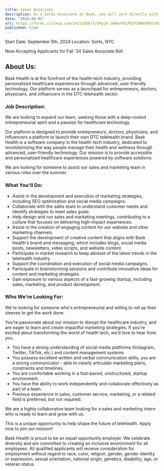 ```yaml
---
title: Sales Associate
description: As a Sales Associate at Bask, you will work directly with our CEO, CTO, Director of Sales, and the rest of the team to drive growth and visibility for our innovative telehealth platform. You will get commissions. 
date: "2024-08-05"
url: https://forms.clickup.com/14211656/f/dhpj8-1864/HSLPXIY59WU5MSCYOO
published: true
---
```


Start Date: September 5th, 2024
Location: SoHo, NYC

Now Accepting Applicants for Fall '24 Sales Associate Roll

## About Us:


Bask Health is at the forefront of the health-tech industry, providing personalized healthcare experiences through advanced, user-friendly technology. Our platform serves as a launchpad for entrepreneurs, doctors, physicians, and influencers in the DTC telehealth sector.


### Job Description:

We are looking to expand our team, seeking those with a deep-rooted entrepreneurial spirit and a passion for healthcare technology.


Our platform is designed to provide entrepreneurs, doctors, physicians, and influencers a platform to launch their own DTC telehealth brand. Bask Health is a software company in the health-tech industry, dedicated to revolutionizing the way people manage their health and wellness through advanced, user-friendly technology. Our mission is to provide accessible and personalized healthcare experiences powered by software solutions.


We are looking for someone to assist our sales and marketing team in various roles over the summer.

### What You'll Do:


- Assist in the development and execution of marketing strategies, including SEO optimization and social media campaigns.
- Collaborate with the sales team to understand customer needs and identify strategies to meet sales goals.
- Help design and run sales and marketing meetings, contributing to a culture that focuses on delivering high-impact experiences.
- Assist in the creation of engaging content for our website and other marketing channels.
- Support the development of creative content that aligns with Bask Health's brand and messaging, which includes blogs, social media posts, newsletters, video scripts, and website content.
- Participate in market research to keep abreast of the latest trends in the telehealth industry.
- Support the coordination and execution of social media campaigns.
- Participate in brainstorming sessions and contribute innovative ideas for content and marketing strategies.
- Gain exposure to various aspects of a fast-growing startup, including sales, marketing, and product development.

### Who We're Looking For:

We're looking for someone who's entrepreneurial and willing to roll up their sleeves to get the work done. 

You're passionate about our mission to disrupt the healthcare industry, and are eager to learn and create impactful marketing strategies. If you're excited about transforming the world of health tech, we'd love to hear from you.

- You have a strong understanding of social media platforms (Instagram, Twitter, TikTok, etc.) and content management systems
- You possess excellent written and verbal communication skills; you are a strong communicator - able to clearly articulate marketing plans, constraints and timelines.
- You are comfortable working in a fast-paced, unstructured, startup environment.
- You have the ability to work independently and collaborate effectively as part of a team.
- Previous experience in sales, customer service, marketing, or a related field is preferred, but not required.

We are a highly collaborative team looking for a sales and marketing intern who is ready to learn and grow with us. 

This is a unique opportunity to help shape the future of telehealth. Apply now to join our mission!


Bask Health is proud to be an equal opportunity employer. We celebrate diversity and are committed to creating an inclusive environment for all employees. All qualified applicants will receive consideration for employment without regard to race, color, religion, gender, gender identity or expression, sexual orientation, national origin, genetics, disability, age, or veteran status.
